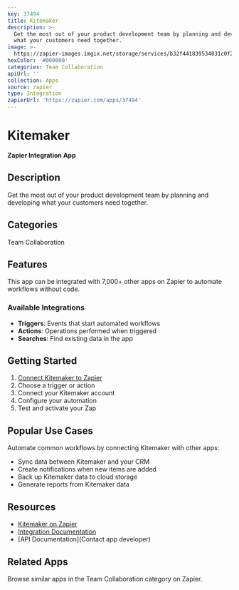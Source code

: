 ```yaml
---
key: 37494
title: Kitemaker
description: >-
  Get the most out of your product development team by planning and developing
  what your customers need together.
image: >-
  https://zapier-images.imgix.net/storage/services/b32f441839534031c0f20178d040b0a0.png?auto=format%2Ccompress&ixlib=python-3.0.0&q=50
hexColor: '#000000'
categories: Team Collaboration
apiUrl: ''
collection: Apps
source: zapier
type: Integration
zapierUrl: 'https://zapier.com/apps/37494'
---
```

# Kitemaker

**Zapier Integration App**

## Description

Get the most out of your product development team by planning and developing what your customers need together.

## Categories

Team Collaboration

## Features

This app can be integrated with 7,000+ other apps on Zapier to automate workflows without code.

### Available Integrations

- **Triggers**: Events that start automated workflows
- **Actions**: Operations performed when triggered
- **Searches**: Find existing data in the app

## Getting Started

1. [Connect Kitemaker to Zapier](https://zapier.com/apps/37494)
2. Choose a trigger or action
3. Connect your Kitemaker account
4. Configure your automation
5. Test and activate your Zap

## Popular Use Cases

Automate common workflows by connecting Kitemaker with other apps:

- Sync data between Kitemaker and your CRM
- Create notifications when new items are added
- Back up Kitemaker data to cloud storage
- Generate reports from Kitemaker data

## Resources

- [Kitemaker on Zapier](https://zapier.com/apps/37494)
- [Integration Documentation](https://zapier.com/apps/37494/integrations)
- [API Documentation](Contact app developer)

## Related Apps

Browse similar apps in the Team Collaboration category on Zapier.
